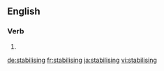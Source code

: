 
==English==

===Verb===
{{head|en}}

# {{present participle of|stabilise|lang=en}}

[[de:stabilising]]
[[fr:stabilising]]
[[ja:stabilising]]
[[vi:stabilising]]